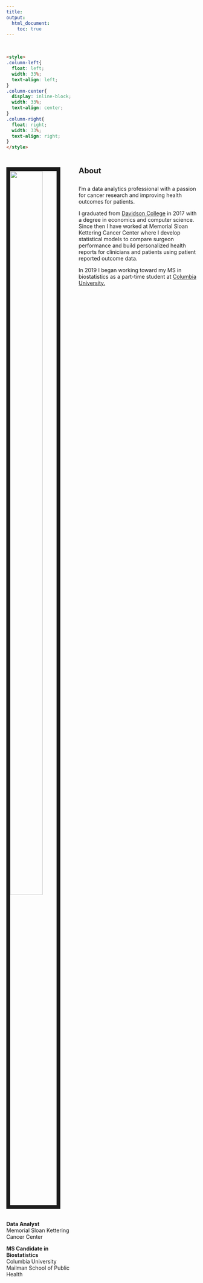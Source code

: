 ```yaml
---
title:  
output:
  html_document:
    toc: true
---
```

<br>


<style>
.main-container {
  max-width: 1800px;
  margin-left: 175px;
  margin-right: 175px;
}
.column-left{
  float: left;
  width: 35%;
  text-align: left;
}
.column-right{
  float: right;
  width: 62%;
  text-align: left;
}
h1 {
  font-size: 32px;
}
h1.title {
  font-size: 32px;
}
h2 {
  font-size: 28px;
}
h3 {
  font-size: 20px;
  font-style: italic;
  font-weight: 100;
}
h4 {
  font-size: 20px;
}
h5 {
  font-size: 16px;
}
h6 {
  font-size: 12px;
}
</style>

```html
<style>
.column-left{
  float: left;
  width: 33%;
  text-align: left;
}
.column-center{
  display: inline-block;
  width: 33%;
  text-align: center;
}
.column-right{
  float: right;
  width: 33%;
  text-align: right;
}
</style>
```



<div class="column-left">


<br><img src="images/ford_holland.png" style="width:70%; border:10px solid"><br><br>

**Data Analyst** <br>
Memorial Sloan Kettering Cancer Center <br>

**MS Candidate in Biostatistics** <br>
Columbia University Mailman School of Public Health


</div>


<div class="column-right">

#### About

I'm a data analytics professional with a passion for cancer research and improving health outcomes for patients. 

I graduated from [Davidson College](https://www.davidson.edu) in 2017 with a degree in economics and computer science. Since then I have worked at Memorial Sloan Kettering Cancer Center where I develop statistical models to compare surgeon performance and build personalized health reports for clinicians and patients using patient reported outcome data.

In 2019 I began working toward my MS in biostatistics as a part-time student at [Columbia University.](http://www.mailman.columbia.edu/academic-departments/biostatistics)

</div>



